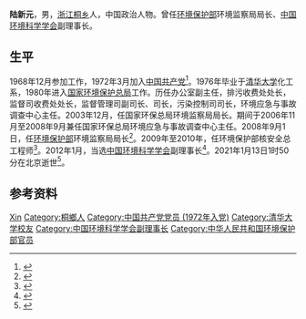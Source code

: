 {{Infobox officeholder
| 姓名     = 陆新元
| 性别     = 男
| 职务     = [[中华人民共和国环境保护部|中华人民共和国环境保护部]]核安全总工程师
| 就任日期 = 2009年6月3日
| 卸任日期 = 2010年11月
| 前任     =
| 继任     = [[杨朝飞|杨朝飞]]
| 职务1    = [[中华人民共和国环境保护部|中华人民共和国环境保护部]]环境监察局局长
| 就任日期1= 2008年9月1日
| 卸任日期1= 2009年6月3日
| 前任1    =
| 继任1    = [[邹首民|邹首民]]
| 出生日期 = 1950年7月3日
| 出生地点 = [[天津市|天津市]]
| 逝世日期 = {{Dda|2021|1|13|1950|7|3}}
| 逝世地点 = [[北京市|北京市]]
| 民族     = [[汉族|汉族]]
| 籍贯     = [[浙江|浙江]][[桐乡|桐乡]]
| 职业     = 政治人物
| 政党     = [[中国共产党|中国共产党]]
}}
'''陆新元'''{{BD|1950年|7月3日|2021年|1月13日|catIdx=Lu}}，男，[[浙江|浙江]][[桐乡|桐乡]]人，中国政治人物。曾任[[中华人民共和国环境保护部|环境保护部]]环境监察局局长、[[中国环境科学学会|中国环境科学学会]]副理事长。

==生平==
1968年12月参加工作，1972年3月加入[[中国共产党|中国共产党]]<ref>{{cite web |title=陆新元 |url=http://www.hjjczz.com.cn/index.php?m=content&c=index&a=show&catid=200&id=7298 |publisher=中国环境监察 |archiveurl=https://web.archive.org/web/20210119131152/http://www.hjjczz.com.cn/index.php?m=content&c=index&a=show&catid=200&id=7298 |archivedate=2021-01-19 |date=2019-08-15 |access-date=2021-01-19 |dead-url=no }}</ref>。1976年毕业于[[清华大学|清华大学]]化工系，1980年进入[[国家环境保护总局|国家环境保护总局]]工作。历任办公室副主任，排污收费处处长，监督司收费处处长，监督管理司副司长、司长，污染控制司司长，环境应急与事故调查中心主任。2003年12月，任国家环保总局环境监察局局长。期间于2006年11月至2008年9月兼任国家环保总局环境应急与事故调查中心主任。2008年9月1日，任[[中华人民共和国环境保护部|环境保护部]]环境监察局局长<ref>{{cite web |title=关于陆新元、田为勇职务任免的通知 |url=http://www.mee.gov.cn/gkml/hbb/rm/200910/t20091022_174684.htm |publisher=环境保护部 |date=2008-09-01}}</ref>。2009年至2010年，任环境保护部核安全总工程师<ref>{{cite web |title=关于邹首民、陆新元职务任免的通知 |url=http://www.mee.gov.cn/gkml/hbb/rm/200910/t20091022_174730.htm |publisher=环境保护部 |date=2009-06-03}}</ref>。2012年1月，当选[[中国环境科学学会|中国环境科学学会]]副理事长<ref>{{cite web |title=中国环境科学学会第七次全国会员代表大会和第七届理事第一次全体会议纪要 |url=http://www.chinacses.org/xhjs/lshgz/201201/t20120108_633215.shtml |publisher=中国环境科学学会 |archiveurl=https://web.archive.org/web/20210119133122/http://www.chinacses.org/xhjs/lshgz/201201/t20120108_633215.shtml |archivedate=2021-01-19 |date=2012-01-08 |access-date=2021-01-19 |dead-url=no }}</ref>。2021年1月13日1时50分在北京逝世<ref>{{cite web |title=我国环境执法事业先驱陆新元逝世，享年70岁 |url=https://www.thepaper.cn/newsDetail_forward_10786116 |publisher=[[澎湃新闻|澎湃新闻]] |date=2021-01-14 |access-date=2021-01-19 |archive-date=2021-01-19 |archive-url=https://web.archive.org/web/20210119154602/https://www.thepaper.cn/newsDetail_forward_10786116 |dead-url=no }}</ref>。
==参考资料==
{{reflist}}
{{Authority control}}
{{DEFAULTSORT:Lu}}
[[Category:陆姓|Xin]]
[[Category:桐鄉人|Category:桐鄉人]]
[[Category:中国共产党党员_(1972年入党)|Category:中国共产党党员 (1972年入党)]]
[[Category:清华大学校友|Category:清华大学校友]]
[[Category:中国环境科学学会副理事长|Category:中国环境科学学会副理事长]]
[[Category:中华人民共和国环境保护部官员|Category:中华人民共和国环境保护部官员]]
